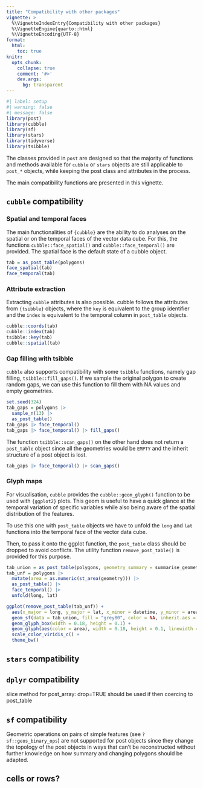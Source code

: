 ```yaml
---
title: "Compatibility with other packages"
vignette: >
  %\VignetteIndexEntry{Compatibility with other packages}
  %\VignetteEngine{quarto::html}
  %\VignetteEncoding{UTF-8}
format:
  html:
    toc: true
knitr:
  opts_chunk: 
    collapse: true
    comment: '#>'
    dev.args:
      bg: transparent
---
```


```r
#| label: setup
#| warning: false
#| message: false
library(post)
library(cubble)
library(sf)
library(stars)
library(tidyverse)
library(tsibble)
```

The classes provided in `post` are designed so that the majority of functions and methods available for `cubble` or `stars` objects are still applicable to `post_*` objects, while keeping the post class and attributes in the process. 

The main compatibility functions are presented in this vignette. 

## `cubble` compatibility

### Spatial and temporal faces

The main functionalities of `{cubble}` are the ability to do analyses on the spatial or on the temporal faces of the vector data cube. 
For this, the functions `cubble::face_spatial()` and `cubble::face_temporal()` are provided.
The spatial face is the default state of a cubble object.

```r
tab = as_post_table(polygons)
face_spatial(tab)
face_temporal(tab)
```

### Attribute extraction

Extracting `cubble` attributes is also possible. cubble follows the attributes from `{tsibble}` objects, where the `key` is equivalent to the group identifier and the `index` is equivalent to the temporal column in `post_table` objects.

```r
cubble::coords(tab)
cubble::index(tab)
tsibble::key(tab)
cubble::spatial(tab)
```

### Gap filling with tsibble

`cubble` also supports compatibility with some `tsibble` functions, namely gap filling, `tsibble::fill_gaps()`. 
If we sample the original polygon to create random gaps, we can use this function to fill them with NA values and empty geometries. 

```r
set.seed(324)
tab_gaps = polygons |> 
  sample_n(13) |> 
  as_post_table() 
tab_gaps |> face_temporal()
tab_gaps |> face_temporal() |> fill_gaps()
```

The function `tsibble::scan_gaps()` on the other hand does not return a `post_table` object since all the geometries would be `EMPTY` and the inherit structure of a post object is lost.

```r
tab_gaps |> face_temporal() |> scan_gaps()
```

### Glyph maps

For visualisation, `cubble` provides the `cubble::geom_glyph()` function to be used with `{ggplot2}` plots. 
This geom is useful to have a quick glance at the temporal variation of specific variables while also being aware of the spatial distribution of the features. 

To use this one with `post_table` objects we have to unfold the `long` and `lat` functions into the temporal face of the vector data cube. 

Then, to pass it onto the ggplot function, the `post_table` class should be dropped to avoid conflicts. The utility function `remove_post_table()` is provided for this purpose. 

```r
tab_union = as_post_table(polygons, geometry_summary = summarise_geometry_union)
tab_unf = polygons |> 
  mutate(area = as.numeric(st_area(geometry))) |> 
  as_post_table() |> 
  face_temporal() |> 
  unfold(long, lat)

ggplot(remove_post_table(tab_unf)) +
  aes(x_major = long, y_major = lat, x_minor = datetime, y_minor = area) +
  geom_sf(data = tab_union, fill = "grey80", color = NA, inherit.aes = FALSE) +
  geom_glyph_box(width = 0.18, height = 0.1) +
  geom_glyph(aes(color = area), width = 0.18, height = 0.1, linewidth = 0.7) +
  scale_color_viridis_c() +
  theme_bw()
```

## `stars` compatibility



## `dplyr` compatibility

slice method for post_array: drop=TRUE should be used if then coercing to post_table

## `sf` compatibility

Geometric operations on pairs of simple features (see `?sf::geos_binary_ops`) are not supported for post objects since they change the topology of the post objects in ways that can't be reconstructed without further knowledge on how summary and changing polygons should be adapted. 

## cells or rows?
